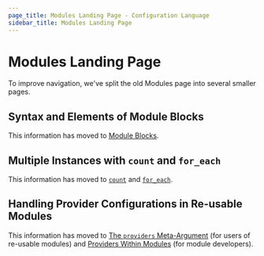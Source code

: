 ```yaml
---
page_title: Modules Landing Page - Configuration Language
sidebar_title: Modules Landing Page
---
```


# Modules Landing Page

To improve navigation, we've split the old Modules page into several smaller
pages.

<a id="calling-a-child-module"></a> <a id="accessing-module-output-values"></a> <a id="transferring-resource-state-into-modules"></a> <a id="tainting-resources-within-a-module"></a> <a id="module-versions"></a> <a id="other-meta-arguments"></a>

## Syntax and Elements of Module Blocks

This information has moved to
[Module Blocks](/language/modules/syntax).

<div style={{height: '100vh', margin: 0, padding: 0}} />

<a id="multiple-instances-of-a-module"></a>

## Multiple Instances with `count` and `for_each`

This information has moved to
[`count`](/language/meta-arguments/count) and
[`for_each`](/language/meta-arguments/for_each).

<div style={{height: '100vh', margin: 0, padding: 0}} />

<a id="providers-within-modules"></a> <a id="provider-version-constraints-in-modules"></a> <a id="implicit-provider-inheritance"></a> <a id="passing-providers-explicitly"></a> <a id="proxy-configuration-blocks"></a> <a id="legacy-shared-modules-with-provider-configurations"></a>

## Handling Provider Configurations in Re-usable Modules

This information has moved to
[The `providers` Meta-Argument](/language/meta-arguments/module-providers)
(for users of re-usable modules) and
[Providers Within Modules](/language/modules/develop/providers)
(for module developers).

<div style={{height: '100vh', margin: 0, padding: 0}} />
